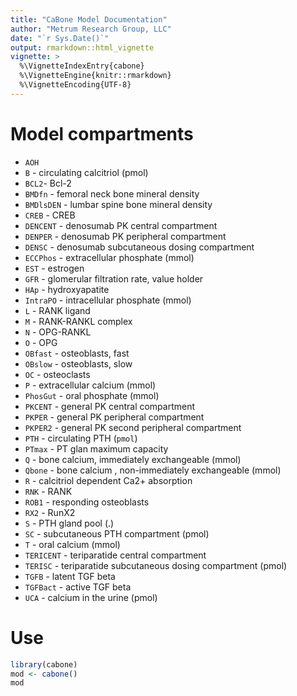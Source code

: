```yaml
---
title: "CaBone Model Documentation"
author: "Metrum Research Group, LLC"
date: "`r Sys.Date()`"
output: rmarkdown::html_vignette
vignette: >
  %\VignetteIndexEntry{cabone}
  %\VignetteEngine{knitr::rmarkdown}
  %\VignetteEncoding{UTF-8}
---
```



# Model compartments

- `AOH`
- `B` - circulating calcitriol (pmol)
- `BCL2`- Bcl-2
- `BMDfn` - femoral neck bone mineral density
- `BMDlsDEN` - lumbar spine bone mineral density
- `CREB` - CREB
- `DENCENT` - denosumab PK central compartment
- `DENPER` - denosumab PK peripheral compartment
- `DENSC` - denosumab subcutaneous dosing compartment
- `ECCPhos` - extracellular phosphate (mmol)
- `EST` - estrogen
- `GFR` - glomerular filtration rate, value holder
- `HAp` - hydroxyapatite
- `IntraPO` - intracellular phosphate (mmol)
- `L` - RANK ligand
- `M` - RANK-RANKL complex
- `N` - OPG-RANKL
- `O` - OPG
- `OBfast` - osteoblasts, fast
- `OBslow` - osteoblasts, slow
- `OC` - osteoclasts
- `P` - extracellular calcium (mmol)
- `PhosGut` - oral phosphate (mmol)
- `PKCENT` - general PK central compartment
- `PKPER` - general PK peripheral compartment
- `PKPER2` - general PK second peripheral compartment
- `PTH` - circulating PTH (`pmol`)
- `PTmax` - PT glan maximum capacity
- `Q` - bone calcium, immediately exchangeable (mmol)
- `Qbone` - bone calcium , non-immediately exchangeable (mmol)
- `R` - calcitriol dependent Ca2+ absorption
- `RNK` - RANK
- `ROB1` - responding osteoblasts
- `RX2` - RunX2
- `S` - PTH gland pool (.)
- `SC` - subcutaneous PTH compartment (pmol)
- `T` - oral calcium (mmol)
- `TERICENT` - teriparatide central compartment
- `TERISC` - teriparatide subcutaneous dosing compartment (pmol)
- `TGFB` - latent TGF beta
- `TGFBact` - active TGF beta
- `UCA` - calcium in the urine (pmol)


# Use
```r
library(cabone)
mod <- cabone()
mod
```




